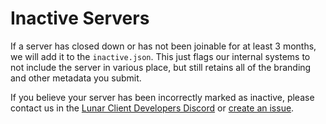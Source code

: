 # Inactive Servers

If a server has closed down or has not been joinable for at least 3 months, we will add it to the `inactive.json`. This just flags our internal systems to not include the server in various place, but still retains all of the branding and other metadata you submit.

If you believe your server has been incorrectly marked as inactive, please contact us in the [Lunar Client Developers Discord](https://discord.gg/ww4UhsPNwf) or [create an issue](https://github.com/LunarClient/ServerMappings/issues/new).